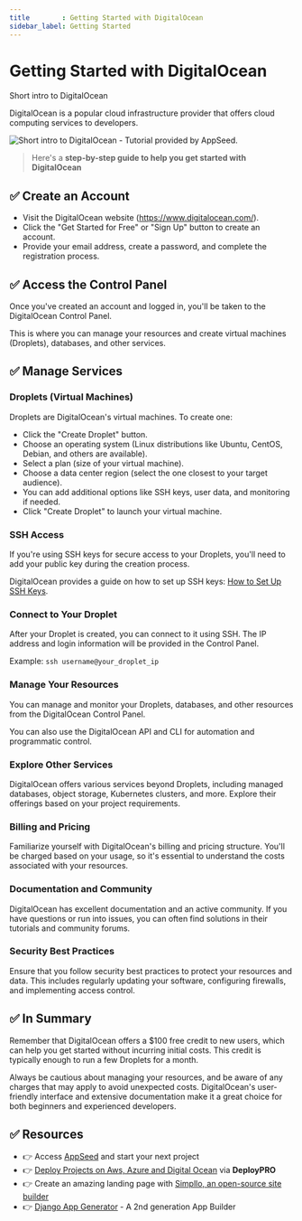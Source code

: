 ```yaml
---
title        : Getting Started with DigitalOcean
sidebar_label: Getting Started 
---
```


# Getting Started with DigitalOcean

<SubHeading>Short intro to DigitalOcean</SubHeading>

DigitalOcean is a popular cloud infrastructure provider that offers cloud computing services to developers. 

![Short intro to DigitalOcean - Tutorial provided by AppSeed.](https://github-production-user-asset-6210df.s3.amazonaws.com/51070104/270105639-a797eea8-8b93-426b-a83e-a23379276072.jpg)

> Here's a **step-by-step guide to help you get started with DigitalOcean**

## ✅ **Create an Account**

- Visit the DigitalOcean website (https://www.digitalocean.com/).
- Click the "Get Started for Free" or "Sign Up" button to create an account.
- Provide your email address, create a password, and complete the registration process.

## ✅ **Access the Control Panel**

Once you've created an account and logged in, you'll be taken to the DigitalOcean Control Panel. 

This is where you can manage your resources and create virtual machines (Droplets), databases, and other services.

## ✅ Manage Services 

### **Droplets (Virtual Machines)**

Droplets are DigitalOcean's virtual machines. To create one:

- Click the "Create Droplet" button.
- Choose an operating system (Linux distributions like Ubuntu, CentOS, Debian, and others are available).
- Select a plan (size of your virtual machine).
- Choose a data center region (select the one closest to your target audience).
- You can add additional options like SSH keys, user data, and monitoring if needed.
- Click "Create Droplet" to launch your virtual machine.

### **SSH Access**

If you're using SSH keys for secure access to your Droplets, you'll need to add your public key during the creation process.

DigitalOcean provides a guide on how to set up SSH keys: [How to Set Up SSH Keys](https://www.digitalocean.com/docs/ssh/create-ssh-keys/).

### **Connect to Your Droplet**

After your Droplet is created, you can connect to it using SSH. The IP address and login information will be provided in the Control Panel.

Example: `ssh username@your_droplet_ip`

### **Manage Your Resources**

You can manage and monitor your Droplets, databases, and other resources from the DigitalOcean Control Panel.

You can also use the DigitalOcean API and CLI for automation and programmatic control.

### **Explore Other Services**

DigitalOcean offers various services beyond Droplets, including managed databases, object storage, Kubernetes clusters, and more. 
Explore their offerings based on your project requirements.

### **Billing and Pricing**

Familiarize yourself with DigitalOcean's billing and pricing structure. 
You'll be charged based on your usage, so it's essential to understand the costs associated with your resources.

### **Documentation and Community**

DigitalOcean has excellent documentation and an active community. If you have questions or run into issues, you can often find solutions in their tutorials and community forums.

### **Security Best Practices**

Ensure that you follow security best practices to protect your resources and data. This includes regularly updating your software, configuring firewalls, and implementing access control.

## ✅ In Summary 

Remember that DigitalOcean offers a $100 free credit to new users, which can help you get started without incurring initial costs. This credit is typically enough to run a few Droplets for a month.

Always be cautious about managing your resources, and be aware of any charges that may apply to avoid unexpected costs. 
DigitalOcean's user-friendly interface and extensive documentation make it a great choice for both beginners and experienced developers.

## ✅ Resources 

- 👉 Access [AppSeed](https://appseed.us/) and start your next project
- 👉 [Deploy Projects on Aws, Azure and Digital Ocean](https://www.docs.deploypro.dev/) via **DeployPRO**
- 👉 Create an amazing landing page with [Simpllo, an open-source site builder](https://www.simpllo.com/)
- 👉 [Django App Generator](https://app-generator.dev/django/) - A 2nd generation App Builder
